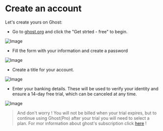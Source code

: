 # Create an account

Let's create yours on Ghost:

- Go to [ghost.org](https://ghost.org/) and click the "Get strted - free" to begin.

![Image](../../public/img/ghostOrg.png)

- Fill the form with your information and create a password

![Image](../../public/img/userInfo.png)

- Create a title for your account.

![Image](../../public/img/siteName.png)

- Enter your banking details. These will be used to verify your identity and ensure a 14-day free trial, which can be canceled at any time.

![Image](../../public/img/creditInfo.png)

> And don't worry ! You will not be billed when your trial expires, but to continue using Ghost(Pro) after your trial you will need to select a plan. For mor information about ghost's subscription click [here](https://ghost.org/help/manage-your-subscription/) ! 